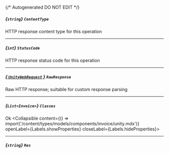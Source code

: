 {/* Autogenerated DO NOT EDIT  */}

##### *{`string`}* `ContentType`
HTTP response content type for this operation

---
##### *{`int`}* `StatusCode`
HTTP response status code for this operation

---
##### [*{ `UnityWebRequest` }*](https://docs.unity3d.com/2021.3/Documentation/ScriptReference/Networking.UnityWebRequest.html) `RawResponse`
Raw HTTP response; suitable for custom response parsing

---
##### *{`List<Invoice>`}* `Classes`
Ok
<Collapsible content={() => import('/content/types/models/components/invoice/unity.mdx')} openLabel={Labels.showProperties} closeLabel={Labels.hideProperties}>
</Collapsible>

---
##### *{`string`}* `Res`


